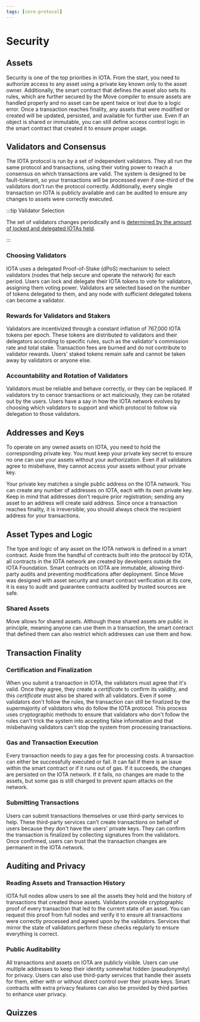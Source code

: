 ```yaml
---
tags: [core-protocol]
---
```


# Security

## Assets

Security is one of the top priorities in IOTA. From the start, you need to authorize access to any asset using a private key known only to the asset owner. Additionally, the smart contract that defines the asset also sets its rules, which are further secured by the Move compiler to ensure assets are handled properly and no asset can be spent twice or lost due to a logic error. Once a transaction reaches finality, any assets that were modified or created will be updated, persisted, and available for further use. Even if an object is shared or immutable, you can still define access control logic in the smart contract that created it to ensure proper usage.

## Validators and Consensus

The IOTA protocol is run by a set of independent validators. They all run the same protocol and transactions, using their voting power to reach a consensus on which transactions are valid. The system is designed to be fault-tolerant, so your transactions will be processed even if one-third of the validators don't run the protocol correctly. Additionally, every single transaction on IOTA is publicly available and can be audited to ensure any changes to assets were correctly executed.

:::tip Validator Selection

The set of validators changes periodically and is [determined by the amount of locked and delegated IOTAs held](../tokenomics/validators-staking.mdx).

:::

### Choosing Validators

IOTA uses a delegated Proof-of-Stake (dPoS) mechanism to select validators (nodes that help secure and operate the network) for each period. Users can lock and delegate their IOTA tokens to vote for validators, assigning them voting power. Validators are selected based on the number of tokens delegated to them, and any node with sufficient delegated tokens can become a validator.

### Rewards for Validators and Stakers

Validators are incentivized through a constant inflation of 767,000 IOTA tokens per epoch. These tokens are distributed to validators and their delegators according to specific rules, such as the validator's commission rate and total stake. Transaction fees are burned and do not contribute to validator rewards. Users' staked tokens remain safe and cannot be taken away by validators or anyone else.

### Accountability and Rotation of Validators

Validators must be reliable and behave correctly, or they can be replaced. If validators try to censor transactions or act maliciously, they can be rotated out by the users. Users have a say in how the IOTA network evolves by choosing which validators to support and which protocol to follow via delegation to those validators.

## Addresses and Keys

To operate on any owned assets on IOTA, you need to hold the corresponding private key. You must keep your private key secret to ensure no one can use your assets without your authorization. Even if all validators agree to misbehave, they cannot access your assets without your private key.

Your private key matches a single public address on the IOTA network. You can create any number of addresses on IOTA, each with its own private key. Keep in mind that addresses don't require prior registration; sending any asset to an address will create said address. Since once a transaction reaches finality, it is irreversible; you should always check the recipient address for your transactions.

## Asset Types and Logic

The type and logic of any asset on the IOTA network is defined in a smart contract. Aside from the handful of contracts built into the protocol by IOTA, all contracts in the IOTA network are created by developers outside the IOTA Foundation. Smart contracts on IOTA are immutable, allowing third-party audits and preventing modifications after deployment. Since Move was designed with asset security and smart contract verification at its core, it is easy to audit and guarantee contracts audited by trusted sources are safe.

### Shared Assets

Move allows for shared assets. Although these shared assets are public in principle, meaning anyone can use them in a transaction, the smart contract that defined them can also restrict which addresses can use them and how.

## Transaction Finality

### Certification and Finalization

When you submit a transaction in IOTA, the validators must agree that it's valid. Once they agree, they create a _certificate_ to confirm its validity, and this _certificate_ must also be shared with all validators. Even if some validators don't follow the rules, the transaction can still be finalized by the supermajority of validators who do follow the IOTA protocol. This process uses cryptographic methods to ensure that validators who don't follow the rules can't trick the system into accepting false information and that misbehaving validators can't stop the system from processing transactions.

### Gas and Transaction Execution

Every transaction needs to pay a gas fee for processing costs. A transaction can either be successfully executed or fail. It can fail if there is an issue within the smart contract or if it runs out of gas. If it succeeds, the changes are persisted on the IOTA network. If it fails, no changes are made to the assets, but some gas is still charged to prevent spam attacks on the network.

### Submitting Transactions

Users can submit transactions themselves or use third-party services to help. These third-party services can't create transactions on behalf of users because they don't have the users' private keys. They can confirm the transaction is finalized by collecting signatures from the validators. Once confirmed, users can trust that the transaction changes are permanent in the IOTA network.

## Auditing and Privacy

### Reading Assets and Transaction History

IOTA full nodes allow users to see all the assets they hold and the history of transactions that created those assets. Validators provide cryptographic proof of every transaction that led to the current state of an asset. You can request this proof from full nodes and verify it to ensure all transactions were correctly processed and agreed upon by the validators. Services that mirror the state of validators perform these checks regularly to ensure everything is correct.

### Public Auditability

All transactions and assets on IOTA are publicly visible. Users can use multiple addresses to keep their identity somewhat hidden (pseudonymity) for privacy. Users can also use third-party services that handle their assets for them, either with or without direct control over their private keys. Smart contracts with extra privacy features can also be provided by third parties to enhance user privacy.


## Quizzes
<Quiz questions={questions} />